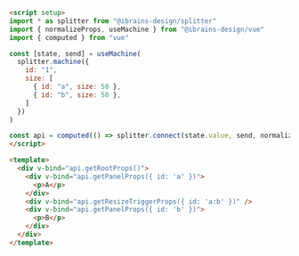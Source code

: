 ```md
<script setup>
import * as splitter from "@ibrains-design/splitter"
import { normalizeProps, useMachine } from "@ibrains-design/vue"
import { computed } from "vue"

const [state, send] = useMachine(
  splitter.machine({
    id: "1",
    size: [
      { id: "a", size: 50 },
      { id: "b", size: 50 },
    ]
  })
)

const api = computed(() => splitter.connect(state.value, send, normalizeProps))
</script>

<template>
  <div v-bind="api.getRootProps()">
    <div v-bind="api.getPanelProps({ id: 'a' })">
      <p>A</p>
    </div>
    <div v-bind="api.getResizeTriggerProps({ id: 'a:b' })" />
    <div v-bind="api.getPanelProps({ id: 'b' })">
      <p>B</p>
    </div>
  </div>
</template>
```
